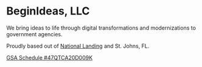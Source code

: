 # BeginIdeas, LLC

We bring ideas to life through digital transformations and modernizations to government agencies. <br />

Proudly based out of <a href="https://nationallanding.org/" target="_blank">National Landing</a> and St. Johns, FL.
<br />

<a href="https://www.gsaelibrary.gsa.gov/ElibMain/contractorInfo.do?contractNumber=47QTCA20D009K&contractorName=BEGINIDEAS+LLC&executeQuery=YES" target="_blank" alt="GSA Schedule #47QTCA20D009K">GSA Schedule #47QTCA20D009K</a>


